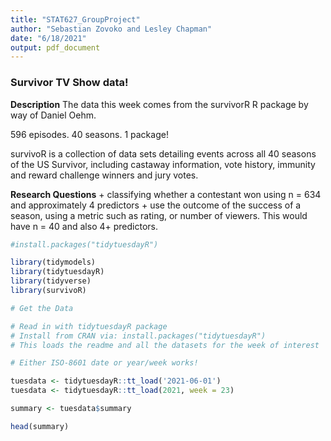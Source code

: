 ```yaml
---
title: "STAT627_GroupProject"
author: "Sebastian Zovoko and Lesley Chapman"
date: "6/18/2021"
output: pdf_document
---
```

### Survivor TV Show data!

**Description**
The data this week comes from the survivorR R package by way of Daniel Oehm.

596 episodes. 40 seasons. 1 package!

survivoR is a collection of data sets detailing events across all 40 seasons of the US Survivor, including castaway information, vote history, immunity and reward challenge winners and jury votes.

**Research Questions**
+ classifying whether a contestant won using n = 634 and approximately 4 predictors
+ use the outcome of the success of a season, using a metric such as rating, or number of viewers. This would have n = 40 and also 4+ predictors.


```r
#install.packages("tidytuesdayR")
```

```r
library(tidymodels)
library(tidytuesdayR)
library(tidyverse)
library(survivoR)
```


```r
# Get the Data

# Read in with tidytuesdayR package 
# Install from CRAN via: install.packages("tidytuesdayR")
# This loads the readme and all the datasets for the week of interest

# Either ISO-8601 date or year/week works!

tuesdata <- tidytuesdayR::tt_load('2021-06-01')
tuesdata <- tidytuesdayR::tt_load(2021, week = 23)

summary <- tuesdata$summary
```


```r
head(summary)
```

